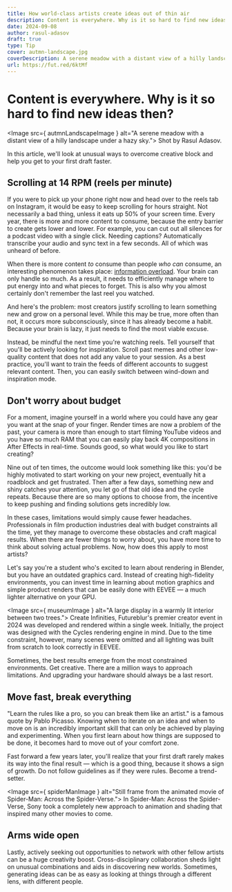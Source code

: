 ```yaml
---
title: How world-class artists create ideas out of thin air
description: Content is everywhere. Why is it so hard to find new ideas then?
date: 2024-09-08
author: rasul-adasov
draft: true
type: Tip
cover: autmn-landscape.jpg
coverDescription: A serene meadow with a distant view of a hilly landscape under a hazy sky.
url: https://fut.red/6ktMf
---
```



# Content is everywhere. Why is it so hard to find new ideas then?


<Image src={ autmnLandscapeImage } alt="A serene meadow with a distant view of a hilly landscape under a hazy sky.">
	Shot by Rasul Adasov.
</Image>

In this article, we'll look at unusual ways to overcome creative block and help you get to your first draft faster.

## Scrolling at 14 RPM (reels per minute)

If you were to pick up your phone right now and head over to the reels tab on Instagram, it would be easy to keep scrolling for hours straight. Not necessarily a bad thing, unless it eats up 50% of your screen time. Every year, there is more and more content to consume, because the entry barrier to create gets lower and lower. For example, you can cut out all silences for a podcast video with a single click. Needing captions? Automatically transcribe your audio and sync text in a few seconds. All of which was unheard of before.

When there is more content *to* consume than people *who can* consume, an interesting phenomenon takes place: [information overload](https://en.wikipedia.org/wiki/Information_overload). Your brain can only handle so much. As a result, it needs to efficiently manage where to put energy into and what pieces to forget. This is also why you almost certainly don't remember the last reel you watched.

And here's the problem: most creators justify scrolling to learn something new and grow on a personal level. While this may be true, more often than not, it occurs more subconsciously, since it has already become a habit. Because your brain is lazy, it just needs to find the most viable excuse.

Instead, be mindful the next time you're watching reels. Tell yourself that you'll be actively looking for inspiration. Scroll past memes and other low-quality content that does not add any value to your session. As a best practice, you'll want to train the feeds of different accounts to suggest relevant content. Then, you can easily switch between wind-down and inspiration mode.

## Don't worry about budget

For a moment, imagine yourself in a world where you could have any gear you want at the snap of your finger. Render times are now a problem of the past, your camera is more than enough to start filming YouTube videos and you have so much RAM that you can easily play back 4K compositions in After Effects in real-time. Sounds good, so what would you like to start creating?

Nine out of ten times, the outcome would look something like this: you'd be highly motivated to start working on your new project, eventually hit a roadblock and get frustrated. Then after a few days, something new and shiny catches your attention, you let go of that old idea and the cycle repeats. Because there are so many options to choose from, the incentive to keep pushing and finding solutions gets incredibly low. 

In these cases, limitations would simply cause fewer headaches. Professionals in film production industries deal with budget constraints all the time, yet they manage to overcome these obstacles and craft magical results. When there are fewer things to worry about, you have more time to think about solving actual problems. Now, how does this apply to most artists?

Let's say you're a student who's excited to learn about rendering in Blender, but you have an outdated graphics card. Instead of creating high-fidelity environments, you can invest time in learning about motion graphics and simple product renders that can be easily done with EEVEE — a much lighter alternative on your GPU. 

<Image src={ museumImage } alt="A large display in a warmly lit interior between two trees.">
Create Infinities, Futureblur's premier creator event in 2024 was developed and rendered within a single week. Initially, the project was designed with the Cycles rendering engine in mind. Due to the time constraint, however, many scenes were omitted and all lighting was built from scratch to look correctly in EEVEE.
</Image>

Sometimes, the best results emerge from the most constrained environments. Get creative. There are a million ways to approach limitations. And upgrading your hardware should always be a last resort.

## Move fast, break everything

"Learn the rules like a pro, so you can break them like an artist." is a famous quote by Pablo Picasso. Knowing when to iterate on an idea and when to move on is an incredibly important skill that can only be achieved by playing and experimenting. When you first learn about how things are supposed to be done, it becomes hard to move out of your comfort zone.

Fast forward a few years later, you'll realize that your first draft rarely makes its way into the final result — which is a good thing, because it shows a sign of growth. Do not follow guidelines as if they were rules. Become a trend-setter.

<Image src={ spiderManImage } alt="Still frame from the animated movie of Spider-Man: Across the Spider-Verse.">
In Spider-Man: Across the Spider-Verse, Sony took a completely new approach to animation and shading that inspired many other movies to come.
</Image>

## Arms wide open

Lastly, actively seeking out opportunities to network with other fellow artists can be a huge creativity boost. Cross-disciplinary collaboration sheds light on unusual combinations and aids in discovering new worlds. Sometimes, generating ideas can be as easy as looking at things through a different lens, with different people.

